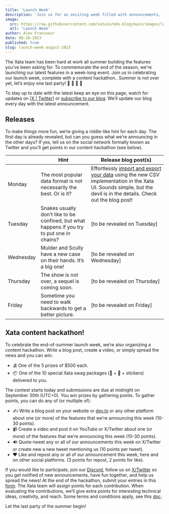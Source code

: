 ```yaml
---
title: 'Launch Week'
description: 'Join us for an exciting week filled with announcements, fun activities, and a chance to win prizes!'
image:
  src: https://raw.githubusercontent.com/xataio/mdx-blog/main/images/launch-week.jpg
  alt: 'Launch Week'
author: Alex Francoeur
date: 08-28-2023
published: true
slug: launch-week-august-2023
---
```


The Xata team has been hard at work all summer building the features you’ve been asking for. To commemorate the end of the season, we're launching our latest features in a week-long event. Join us in celebrating our launch week, complete with a content hackathon.. Summer is not over yet, let’s enjoy one last party! 🎉 🎊 🥳 🍾

To stay up to date with the latest keep an eye on this page, watch for updates on \[[X | Twitter](https://twitter.com/xata)] or [subscribe to our blog](https://xata.io/blog#subscribe-blog). We’ll update our blog every day with the latest announcement.

## Releases

To make things more fun, we’re giving a riddle-like hint for each day. The first day is already revealed, but can you guess what we’re announcing in the other days? If yes, tell us on the social network formally known as Twitter and you’ll get points in our content hackathon (see below).

|           | Hint                                                                                        | Release blog post(s)                                                                                                                                                                          |
| --------- | ------------------------------------------------------------------------------------------- | --------------------------------------------------------------------------------------------------------------------------------------------------------------------------------------------- |
| Monday    | The most popular data format is not necessarily the best. Or is it?                         | Effortlessly [import and export your data](/blog/csv-import-export) using the new CSV implementation in the Xata UI. Sounds simple, but the devil is in the details. Check out the blog post! |
| Tuesday   | Snakes usually don’t like to be confined, but what happens if you try to put one in chains? | \[to be revealed on Tuesday]                                                                                                                                                                  |
| Wednesday | Mulder and Scully have a new case on their hands. It’s a big one!                           | \[to be revealed on Wednesday]                                                                                                                                                                |
| Thursday  | The show is not over, a sequel is coming soon.                                              | \[to be revealed on Thursday]                                                                                                                                                                 |
| Friday    | Sometime you need to walk backwards to get a better picture.                                | \[to be revealed on Friday]                                                                                                                                                                   |

## Xata content hackathon!

To celebrate the end-of-summer launch week, we’re also organizing a content hackathon. Write a blog post, create a video, or simply spread the news and you can win:

- 💰 One of the 5 prizes of $500 each.
- 📦 One of the 10 special Xata swag packages (🧢 + 👕 + stickers) delivered to you.

The contest starts today and submissions are due at midnight on September 30th (UTC+0). You win prizes by gathering points. To gather points, you can do any of (or multiple of):

- ✍️ Write a blog post on your website or [dev.to](http://dev.to) or any other platform about one (or more) of the features that we’re announcing this week (10-30 points).
- 📹 Create a video and post it on YouTube or X/Twitter about one (or more) of the features that we’re announcing this week (10-30 points).
- 🔊 Quote-tweet any or all of our announcements this week on X/Twitter or create new a new tweet mentioning us (10 points per tweet).
- ❤️ Like and repost any or all of our announcement this week, here and on other social platforms. (3 points for repost, 2 points for like).

If you would like to participate, join our [Discord](https://xata.io/discord), follow us on [X/Twitter](https://twitter.com/xata) so you get notified of new announcements, have fun together, and help us spread the news! At the end of the hackathon, submit your entries in this [form](https://5i8caik7lja.typeform.com/to/dF0SUISW). The Xata team will assign points for each contribution. When evaluating the contributions, we’ll give extra points for interesting technical ideas, creativity, and reach. Some terms and conditions apply, see this [doc](https://docs.google.com/document/d/1pcRjSnXyq_RZvD9_UPH5tH5rduuEVcZw2N5Rh6MKj0Q/edit?usp=sharing).

Let the last party of the summer begin!
